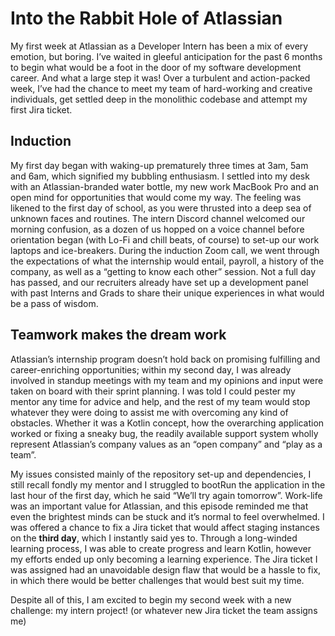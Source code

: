 # Into the Rabbit Hole of Atlassian
My first week at Atlassian as a Developer Intern has been a mix of 
every emotion, but boring. I’ve waited in gleeful anticipation for 
the past 6 months to begin what would be a foot in the door of my software 
development career. And what a large step it was! Over a turbulent and 
action-packed week, I’ve had the chance to meet my team of hard-working 
and creative individuals, get settled deep in the monolithic codebase and 
attempt my first Jira ticket.

## Induction
My first day began with waking-up prematurely three times at 3am, 5am and 6am, 
which signified my bubbling enthusiasm. I settled into my desk with an 
Atlassian-branded water bottle, my new work MacBook Pro and an open mind for 
opportunities that would come my way. The feeling was likened to the first day 
of school, as you were thrusted into a deep sea of unknown faces and routines. 
The intern Discord channel welcomed our morning confusion, as a dozen of us 
hopped on a voice channel before orientation began (with Lo-Fi and chill beats, 
of course) to set-up our work laptops and ice-breakers. During the induction Zoom 
call, we went through the expectations of what the internship would entail, payroll, 
a history of the company, as well as a “getting to know each other” session. 
Not a full day has passed,  and our recruiters already have set up a development 
panel with past Interns and Grads to share their unique experiences in what would 
be a pass of wisdom.

## Teamwork makes the dream work
Atlassian’s internship program doesn’t hold back on promising fulfilling and 
career-enriching opportunities; within my second day, I was already involved 
in standup meetings with my team and my opinions and input were taken on board 
with their sprint planning. I was told I could pester my mentor any time for 
advice and help, and the rest of my team would stop whatever they were doing 
to assist me with overcoming any kind of obstacles. Whether it was a Kotlin 
concept, how the overarching application worked or fixing a sneaky bug, the 
readily available support system wholly represent Atlassian’s company values 
as an “open company” and “play as a team”.

My issues consisted mainly of the repository set-up and dependencies, I still 
recall fondly my mentor and I struggled to bootRun the application in the last 
hour of the first day, which he said “We’ll try again tomorrow”. Work-life was 
an important value for Atlassian, and this episode reminded me that even the 
brightest minds can be stuck and it’s normal to feel overwhelmed. I was offered 
a chance to fix a Jira ticket that would affect staging instances on the **third day**, 
which I instantly said yes to. Through a long-winded learning process, I was 
able to create progress and learn Kotlin, however my efforts ended up only 
becoming a learning experience. The Jira ticket I was assigned had an unavoidable 
design flaw that would be a hassle to fix, in which there would be better challenges 
that would best suit my time.

Despite all of this, I am excited to begin my second week with a new challenge: 
my intern project! (or whatever new Jira ticket the team assigns me)
